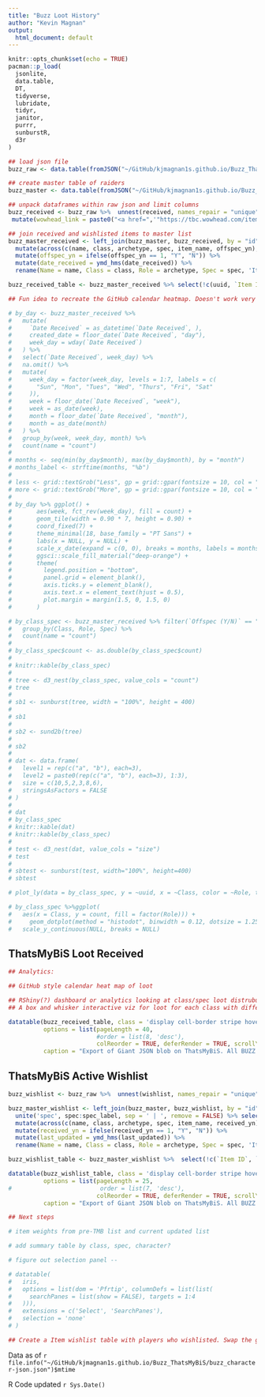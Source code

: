 ```yaml
---
title: "Buzz Loot History"
author: "Kevin Magnan"
output:
  html_document: default
---
```

<style type="text/css">
.main-container {
  max-width: 1800px;
  margin-left: auto;
  margin-right: auto;
}
</style>

```r
knitr::opts_chunk$set(echo = TRUE)
pacman::p_load(
  jsonlite,
  data.table,
  DT,
  tidyverse,
  lubridate,
  tidyr,
  janitor,
  purrr,
  sunburstR,
  d3r
)
```

```r
## load json file
buzz_raw <- data.table(fromJSON("~/GitHub/kjmagnan1s.github.io/Buzz_ThatsMyBiS/buzz_character-json.json", flatten = TRUE))

## create master table of raiders
buzz_master <- data.table(fromJSON("~/GitHub/kjmagnan1s.github.io/Buzz_ThatsMyBiS/buzz_character-json.json")) %>% select(1, 2, 3, 4, 7, 8, 9, 10, 11)

## unpack dataframes within raw json and limit columns
buzz_received <- buzz_raw %>%  unnest(received, names_repair = "unique") %>% select(1,4,38,39,43,60,63) %>% rename(uuid = id...38,id = id...1, char_name = name...4, item_name = name...43, offspec_yn = pivot.is_offspec, date_received = pivot.received_at) %>% 
 mutate(wowhead_link = paste0("<a href=",'"https://tbc.wowhead.com/item=',item_id,'">Link</a>'))

## join received and wishlisted items to master list
buzz_master_received <- left_join(buzz_master, buzz_received, by = "id") %>%  unite('spec', spec:spec_label, sep = ' | ', remove = FALSE) %>%  select(uuid, name, class, archetype, spec, item_id, item_name, offspec_yn, wowhead_link, date_received) %>% 
  mutate(across(c(name, class, archetype, spec, item_name, offspec_yn), factor)) %>% 
  mutate(offspec_yn = ifelse(offspec_yn == 1, "Y", "N")) %>%
  mutate(date_received = ymd_hms(date_received)) %>% 
  rename(Name = name, Class = class, Role = archetype, Spec = spec, 'Item ID' = item_id, 'Item Name' = item_name, 'Offspec (Y/N)' = offspec_yn, WoWHead = wowhead_link, 'Date Received' = date_received)

buzz_received_table <- buzz_master_received %>% select(!c(uuid, `Item ID`))
```

```r

## Fun idea to recreate the GitHub calendar heatmap. Doesn't work very well since loot gets recorded in a lag.

# by_day <- buzz_master_received %>% 
#   mutate(
#     `Date Received` = as_datetime(`Date Received`, ),
#     created_date = floor_date(`Date Received`, "day"),
#     week_day = wday(`Date Received`)
#   ) %>% 
#   select(`Date Received`, week_day) %>% 
#   na.omit() %>% 
#   mutate(
#     week_day = factor(week_day, levels = 1:7, labels = c(
#       "Sun", "Mon", "Tues", "Wed", "Thurs", "Fri", "Sat"
#     )),
#     week = floor_date(`Date Received`, "week"),
#     week = as_date(week),
#     month = floor_date(`Date Received`, "month"),
#     month = as_date(month)
#   ) %>% 
#   group_by(week, week_day, month) %>% 
#   count(name = "count")
# 
# months <- seq(min(by_day$month), max(by_day$month), by = "month")
# months_label <- strftime(months, "%b")
# 
# less <- grid::textGrob("Less", gp = grid::gpar(fontsize = 10, col = "#767676"))
# more <- grid::textGrob("More", gp = grid::gpar(fontsize = 10, col = "#767676"))
# 
# by_day %>% ggplot() +
#       aes(week, fct_rev(week_day), fill = count) +
#       geom_tile(width = 0.90 * 7, height = 0.90) +
#       coord_fixed(7) +
#       theme_minimal(18, base_family = "PT Sans") +
#       labs(x = NULL, y = NULL) +
#       scale_x_date(expand = c(0, 0), breaks = months, labels = months_label) +
#       ggsci::scale_fill_material("deep-orange") +
#       theme(
#         legend.position = "bottom",
#         panel.grid = element_blank(),
#         axis.ticks.y = element_blank(),
#         axis.text.x = element_text(hjust = 0.5),
#         plot.margin = margin(1.5, 0, 1.5, 0)
#       )
```

```r

# by_class_spec <- buzz_master_received %>% filter(`Offspec (Y/N)` == "N") %>%
#   group_by(Class, Role, Spec) %>%
#   count(name = "count")
# 
# by_class_spec$count <- as.double(by_class_spec$count)
# 
# knitr::kable(by_class_spec)
# 
# tree <- d3_nest(by_class_spec, value_cols = "count")
# tree
# 
# sb1 <- sunburst(tree, width = "100%", height = 400)
# 
# sb1
# 
# sb2 <- sund2b(tree)
# 
# sb2
# 
# dat <- data.frame(
#   level1 = rep(c("a", "b"), each=3),
#   level2 = paste0(rep(c("a", "b"), each=3), 1:3),
#   size = c(10,5,2,3,8,6),
#   stringsAsFactors = FALSE
# )
# 
# dat
# by_class_spec
# knitr::kable(dat)
# knitr::kable(by_class_spec)
# 
# test <- d3_nest(dat, value_cols = "size")
# test
# 
# sbtest <- sunburst(test, width="100%", height=400)
# sbtest

# plot_ly(data = by_class_spec, y = ~uuid, x = ~Class, color = ~Role, type = "box", boxpoints = "all", jitter = 0)

# by_class_spec %>%ggplot(
#   aes(x = Class, y = count, fill = factor(Role))) +
#     geom_dotplot(method = "histodot", binwidth = 0.12, dotsize = 1.25) +
#   scale_y_continuous(NULL, breaks = NULL)
```

## ThatsMyBiS Loot Received

```r

## Analytics:

## GitHub style calendar heat map of loot

## RShiny(?) dashboard or analytics looking at class/spec loot distrubution. Would be nice to include toggle buttons for MS>OS
## A box and whisker interactive viz for loot for each class with different specs colored/symbols is a good one

datatable(buzz_received_table, class = 'display cell-border stripe hover row-border', filter = 'top', extensions = c('ColReorder', 'Scroller', 'Select', 'SearchPanes'), rownames = FALSE, selection = 'none', escape = FALSE,
          options = list(pageLength = 40, 
                         #order = list(8, 'desc'), 
                         colReorder = TRUE, deferRender = TRUE, scrollY = 500, scroller = TRUE),
          caption = "Export of Giant JSON blob on ThatsMyBiS. All BUZZ guilds characters and loot received.")

```

## ThatsMyBiS Active Wishlist

```r
buzz_wishlist <- buzz_raw %>%  unnest(wishlist, names_repair = "unique") %>% select(1,4,42,46,62,65,71,67) %>% rename(id = id...1, char_name = name...4, item_name = name...46, 'Item Order' = pivot.order,received_yn = pivot.is_received, last_updated = pivot.updated_at) %>% mutate(wowhead_link = paste0("<a href=",'"https://tbc.wowhead.com/item=',item_id,'">Link</a>'))

buzz_master_wishlist <- left_join(buzz_master, buzz_wishlist, by = "id") %>%  
  unite('spec', spec:spec_label, sep = ' | ', remove = FALSE) %>% select(name, class, archetype, spec, item_id, item_name, 'Item Order', received_yn, wowhead_link, last_updated, pivot.note) %>%
  mutate(across(c(name, class, archetype, spec, item_name, received_yn), factor)) %>%
  mutate(received_yn = ifelse(received_yn == 1, "Y", "N")) %>%
  mutate(last_updated = ymd_hms(last_updated)) %>% 
  rename(Name = name, Class = class, Role = archetype, Spec = spec, 'Item ID' = item_id, 'Item Name' = item_name, 'Received (Y/N)' = received_yn, WoWHead = wowhead_link, 'Last Updated' = last_updated, 'Note' = pivot.note)

buzz_wishlist_table <- buzz_master_wishlist %>%  select(!c(`Item ID`, `Item Order`))

datatable(buzz_wishlist_table, class = 'display cell-border stripe hover row-border', filter = 'top', extensions = c('ColReorder', 'Scroller'), escape = FALSE, rownames = FALSE,
          options = list(pageLength = 25, 
#                         order = list(7, 'desc'), 
                         colReorder = TRUE, deferRender = TRUE, scrollY = 500, scroller = TRUE),
          caption = "Export of Giant JSON blob on ThatsMyBiS. All BUZZ guilds characters with their wish list prio.")

## Next steps

# item weights from pre-TMB list and current updated list

# add summary table by class, spec, character? 

# figure out selection panel -- 

# datatable(
#   iris,
#   options = list(dom = 'Pfrtip', columnDefs = list(list(
#     searchPanes = list(show = FALSE), targets = 1:4
#   ))),
#   extensions = c('Select', 'SearchPanes'),
#   selection = 'none'
# )

## Create a Item wishlist table with players who wishlisted. Swap the group_by from Player > item to Item > player > priority.
```

Data as of `r file.info("~/GitHub/kjmagnan1s.github.io/Buzz_ThatsMyBiS/buzz_character-json.json")$mtime`

R Code updated `r Sys.Date()`

